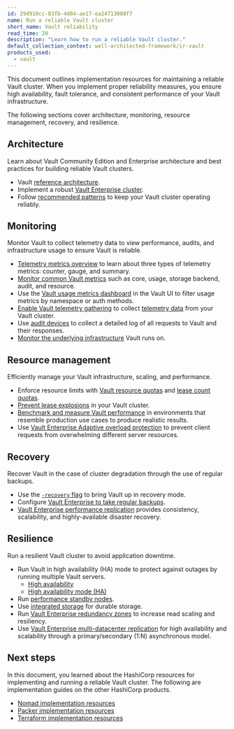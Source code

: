 ```yaml
---
id: 29d910cc-83fb-4d84-ae17-ea24713008f7
name: Run a reliable Vault cluster
short_name: Vault reliability
read_time: 20
description: "Learn how to run a reliable Vault cluster."
default_collection_context: well-architected-framework/ir-vault
products_used:
  - vault
---
```


This document outlines implementation resources for maintaining a reliable Vault cluster. When you implement proper reliability measures, you ensure high availability, fault tolerance, and consistent performance of your Vault infrastructure.

The following sections cover architecture, monitoring, resource management, recovery, and resilience.

## Architecture

Learn about Vault Community Edition and Enterprise architecture and best practices for building reliable Vault clusters.

- Vault [reference architecture](/vault/docs/internals/architecture).
- Implement a robust [Vault Enterprise cluster](/vault/docs/enterprise/cluster-design).
- Follow [recommended patterns](/vault/docs/internals/recommended-patterns) to keep your Vault cluster operating reliably.

## Monitoring

Monitor Vault to collect telemetry data to view performance, audits, and infrastructure usage to ensure Vault is reliable.   

- [Telemetry metrics overview](/vault/docs/internals/telemetry/metrics) to learn about three types of telemetry metrics: counter, gauge, and summary.
- [Monitor common Vault metrics](/vault/docs/internals/telemetry/key-metrics) such as core, usage, storage backend, audit, and resource.
- Use the [Vault usage metrics dashboard](/vault/docs/concepts/client-count/usage-metrics) in the Vault UI to filter usage metrics by namespace or auth methods.
- [Enable Vault telemetry gathering](/vault/docs/internals/telemetry/enable-telemetry) to collect [telemetry data](/vault/docs/internals/telemetry) from your Vault cluster.
- Use [audit devices](/vault/docs/audit) to collect a detailed log of all requests to Vault and their responses.
- [Monitor the underlying infrastructure](/well-architected-framework/reliability/reliability-deploy-application-monitoring-components) Vault runs on.

## Resource management

Efficiently manage your Vault infrastructure, scaling, and performance.

- Enforce resource limits with [Vault resource quotas](/vault/docs/concepts/resource-quotas) and [lease count quotas](/vault/docs/enterprise/lease-count-quotas).
- [Prevent lease explosions](/vault/docs/configuration/prevent-lease-explosions) in your Vault cluster.
- [Benchmark and measure Vault performance](/vault/tutorials/operations/benchmark-vault) in environments that resemble production use cases to produce realistic results.
- Use [Vault Enterprise Adaptive overload protection](/vault/docs/concepts/adaptive-overload-protection) to prevent client requests from overwhelming different server resources.

## Recovery

Recover Vault in the case of cluster degradation through the use of regular backups.

- Use the [`-recovery` flag](/vault/docs/concepts/recovery-mode) to bring Vault up in recovery mode.
- Configure [Vault Enterprise to take regular backups](/vault/docs/enterprise/automated-integrated-storage-snapshots).
- [Vault Enterprise performance replication](/vault/docs/enterprise/replication) provides consistency, scalability, and highly-available disaster recovery.


## Resilience

Run a resilient Vault cluster to avoid application downtime.

- Run Vault in high availability (HA) mode to protect against outages by running multiple Vault servers. 
  - [High availability](/vault/docs/internals/high-availability)
  - [High availability mode (HA)](/vault/docs/concepts/ha)
- Run [performance standby nodes](/vault/docs/enterprise/performance-standby).
- Use [integrated storage](/vault/docs/concepts/integrated-storage) for durable storage.
- Run [Vault Enterprise redundancy zones](/vault/docs/enterprise/redundancy-zones) to increase read scaling and resiliency.
- Use [Vault Enterprise multi-datacenter replication](/vault/docs/internals/replication) for high availability and scalability through a primary/secondary (1:N) asynchronous model. 

## Next steps

In this document, you learned about the HashiCorp resources for implementing and running a reliable Vault cluster. The following are implementation guides on the other HashiCorp products.

- [Nomad implementation resources](/well-architected-framework/ir-nomad)
- [Packer implementation resources](/well-architected-framework/ir-packer)
- [Terraform implementation resources](/well-architected-framework/ir-terraform)
